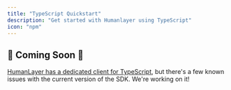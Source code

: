 ```yaml
---
title: "TypeScript Quickstart"
description: "Get started with Humanlayer using TypeScript"
icon: "npm"
---
```


## 🚧 Coming Soon 🚧

[HumanLayer has a dedicated client for TypeScript](https://github.com/humanlayer/humanlayer/tree/main/humanlayer-ts), but there's a few known issues with the current version of the SDK. We're working on it!